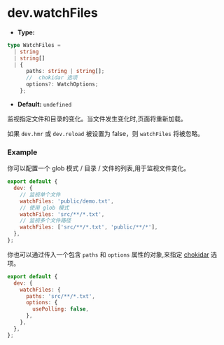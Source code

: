 # dev.watchFiles

- **Type:**

```ts
type WatchFiles =
  | string
  | string[]
  | {
      paths: string | string[];
      //  chokidar 选项
      options?: WatchOptions;
    };
```

- **Default:** `undefined`

监视指定文件和目录的变化。当文件发生变化时,页面将重新加载。

如果 `dev.hmr` 或 `dev.reload` 被设置为 false，则 `watchFiles` 将被忽略。

### Example

你可以配置一个 glob 模式 / 目录 / 文件的列表,用于监视文件变化。

```js
export default {
  dev: {
    // 监视单个文件
    watchFiles: 'public/demo.txt',
    // 使用 glob 模式
    watchFiles: 'src/**/*.txt',
    // 监视多个文件路径
    watchFiles: ['src/**/*.txt', 'public/**/*'],
  },
};
```

你也可以通过传入一个包含 `paths` 和 `options` 属性的对象,来指定 [chokidar](https://github.com/paulmillr/chokidar#api) 选项。

```js
export default {
  dev: {
    watchFiles: {
      paths: 'src/**/*.txt',
      options: {
        usePolling: false,
      },
    },
  },
};
```
